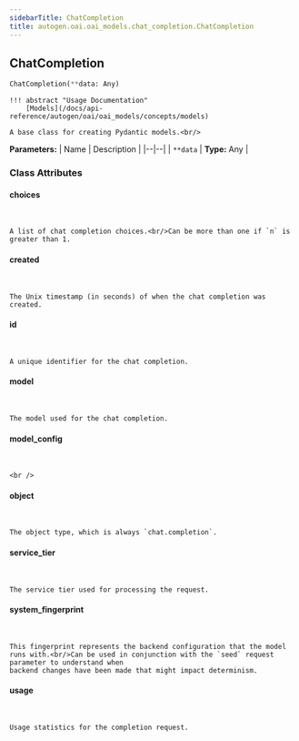 ```yaml
---
sidebarTitle: ChatCompletion
title: autogen.oai.oai_models.chat_completion.ChatCompletion
---
```

<h2 id="autogen.oai.oai_models.chat_completion.ChatCompletion" class="doc doc-heading">
    <code class="doc-symbol doc-symbol-heading doc-symbol-class"></code>
    <span class="doc doc-object-name doc-class-name">ChatCompletion</span>
</h2>

```python
ChatCompletion(**data: Any)
```

    !!! abstract "Usage Documentation"
        [Models](/docs/api-reference/autogen/oai/oai_models/concepts/models)
    
    A base class for creating Pydantic models.<br/>

<b>Parameters:</b>
| Name | Description |
|--|--|
| `**data` | **Type:** Any |

### Class Attributes

<code class="doc-symbol doc-symbol-heading doc-symbol-attribute"></code>
#### choices
<br />

    A list of chat completion choices.<br/>Can be more than one if `n` is greater than 1.

<code class="doc-symbol doc-symbol-heading doc-symbol-attribute"></code>
#### created
<br />

    The Unix timestamp (in seconds) of when the chat completion was created.

<code class="doc-symbol doc-symbol-heading doc-symbol-attribute"></code>
#### id
<br />

    A unique identifier for the chat completion.

<code class="doc-symbol doc-symbol-heading doc-symbol-attribute"></code>
#### model
<br />

    The model used for the chat completion.

<code class="doc-symbol doc-symbol-heading doc-symbol-attribute"></code>
#### model_config
<br />

    <br />

<code class="doc-symbol doc-symbol-heading doc-symbol-attribute"></code>
#### object
<br />

    The object type, which is always `chat.completion`.

<code class="doc-symbol doc-symbol-heading doc-symbol-attribute"></code>
#### service_tier
<br />

    The service tier used for processing the request.

<code class="doc-symbol doc-symbol-heading doc-symbol-attribute"></code>
#### system_fingerprint
<br />

    This fingerprint represents the backend configuration that the model runs with.<br/>Can be used in conjunction with the `seed` request parameter to understand when
    backend changes have been made that might impact determinism.

<code class="doc-symbol doc-symbol-heading doc-symbol-attribute"></code>
#### usage
<br />

    Usage statistics for the completion request.